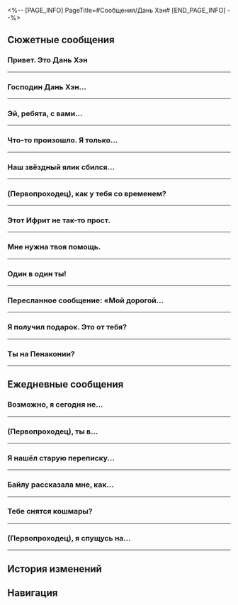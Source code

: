 <%-- [PAGE_INFO]
PageTitle=#Сообщения/Дань Хэн#
[END_PAGE_INFO] --%>
{{Сообщение Инфобокс
|id          = 1002
|Изображение = Персонаж Дань Хэн Иконка.png
|Тип         = Персонаж
|Отправитель = Дань Хэн
|ПодписьСоо  = Насчёт базы данных обращайтесь ко мне.
|Фракция     = Звёздный экспресс
}}

==Сюжетные сообщения==
===Привет. Это Дань Хэн===
{{Сообщения
|условие_получения = 
|текст =
:'''Дань Хэн:''' Привет. Это Дань Хэн
:'''Дань Хэн:''' Не забудь сходить к Химеко
}}
----

===Господин Дань Хэн...===
{{Сообщения
|условие_получения = 
|текст =
:{Выбор} Господин Дань Хэн...
::'''(Первопроходец):''' Господин Дань Хэн...
::'''Дань Хэн:''' ...Веди себя нормально.
:{Выбор} Дракон...
::'''(Первопроходец):''' Дракон...
::'''Дань Хэн:''' ...Веди себя нормально.
:{Выбор} Дань Хэн...
::'''(Первопроходец):''' Дань Хэн...
::'''Дань Хэн:''' Что случилось?
:'''Дань Хэн:''' Хочешь что-то сказать? Не томи.
:{Выбор} Не хочешь подзаработать?..
::'''(Первопроходец):''' Не хочешь подзаработать?..
:{Выбор} У меня просьба...
::'''(Первопроходец):''' У меня просьба...
:'''Дань Хэн:''' Ты обычно не ходишь вокруг да около. На тебя совсем непохоже, (Первопроходец).
:'''Дань Хэн:''' Не волнуйся, я сохраню твой секрет, если попросишь.
:{Выбор} Мне нужна твоя фотография.
:'''(Первопроходец):''' Мне нужна твоя фотография.
:'''Дань Хэн:''' Фотография?
:'''Дань Хэн:''' Обычно я не фотографируюсь, но Март прислала мне несколько фотографий.
:'''Дань Хэн:''' Но... зачем она тебе?
:{Выбор} Доверься мне!
::'''(Первопроходец):''' Доверься мне!
:{Выбор} Для твоих фанатов!
::'''(Первопроходец):''' Для твоих фанатов!
:'''Дань Хэн:''' ...Ладно. Не перегибай палку.
:'''Дань Хэн:''' [[Файл:Сообщение Dan Heng Fight Club.png|256px]]
}}
----

===Эй, ребята, с вами...===
{{Сообщения
|условие_получения = 
|текст =
:'''(Первопроходец):''' Эй, ребята, с вами всё в порядке?
:{{Диалог|Предупреждение}} Ошибка отправки сообщения
:{Выбор} Я с Март 7 на миссии на Сяньчжоу...
::'''(Первопроходец):''' Я с Март 7 на миссии на Сяньчжоу...
:{Выбор} Ты там в порядке?..
::'''(Первопроходец):''' Ты норм?..
:{{Диалог|Предупреждение}} Ошибка отправки сообщения
}}
----

===Что-то произошло. Я только...===
{{Сообщения
|условие_получения = 
|текст =
:'''Дань Хэн:''' Что-то произошло. Я только прибыл на Сяньчжоу. Вы как?
:{Выбор} Что случилось?
::'''(Первопроходец):''' Что случилось? С экспрессом всё в порядке? Что ты делаешь на Сяньчжоу?
:{Выбор} Что ты делаешь на Сяньчжоу?
::'''(Первопроходец):''' Что ты делаешь на Сяньчжоу? С экспрессом всё нормально? Что случилось?
:'''Дань Хэн:''' Притворюсь, что ты {{MC|м=сказал|ж=сказала}} «Всё хорошо».
:'''Дань Хэн:''' Я в Облачной переправе с Облачным Рыцарем. Долго рассказывать. Нагоню вас, когда выйду.
:'''Дань Хэн:''' С экспрессом, кстати говоря, всё хорошо. Потом расскажу.
:{Выбор} Очень интересно.
:'''(Первопроходец):''' Мне очень интересно. Расскажи подробней.
:'''Дань Хэн:''' {Испытание: Облачная переправа}
}}
----

===Наш звёздный ялик сбился...===
{{Сообщения
|условие_получения = 
|текст =
:'''Дань Хэн:''' Наш звёздный ялик сбился с курса. Как обстоят дела у вас?
:{Выбор} Ты жив?
::'''(Первопроходец):''' Ты жив?
:{Выбор} Сигнал появился?
::'''(Первопроходец):''' У твоего смартфона появился сигнал?
:'''Дань Хэн:''' Да. Как у вас дела?
:{Выбор} Мы поймали Кафку.
::'''(Первопроходец):''' Мы поймали Кафку, но это было слишком просто. Странно.
:{Выбор} Мы отправились в Комиссию по предсказаниям.
::'''(Первопроходец):''' Мы поймали Кафку и отправились в Комиссию по предсказаниям.
:'''Дань Хэн:''' А что насчёт напарника Кафки? Вы видели Блэйда?
:{Выбор} Кафка была одна.
::'''(Первопроходец):''' Кафка была одна, когда мы её поймали. В чём дело?
:{Выбор} Он куда-то сбежал.
::'''(Первопроходец):''' Он сбежал. Мы не знаем, где он.
:'''Дань Хэн:''' Будьте осторожнее, он очень опасен.
:'''Дань Хэн:''' Мы разберёмся с Облачными Рыцарями и догоним вас.
:{Выбор} Что у вас происходит?
:'''(Первопроходец):''' Постой. Что там у вас происходит?
:'''Дань Хэн:''' {Испытание: Комиссия по ремёслам}
}}
----

===(Первопроходец), как у тебя со временем?===
{{Сообщения
|условие_получения = 
|текст =
:'''Дань Хэн:''' (Первопроходец), как у тебя со временем?
:'''Дань Хэн:''' Хочу тебя кое-куда пригласить...
:{Выбор} То есть?
::'''(Первопроходец):''' Пригласить? Меня? Так официально...
::'''Дань Хэн:''' Хочу наведаться к Верховному старейшине видьядхара.
:{Выбор} Тебе нужен телохранитель?
::'''(Первопроходец):''' Переживаешь, что у тебя могут быть проблемы на Лофу, и тебе нужна охрана в моём лице?
::'''Дань Хэн:''' Не смеши. Хочу наведаться к Верховному старейшине видьядхара.
:'''Дань Хэн:''' Мне нужно прояснить кое-что из прошлого, чтобы понять, что делать дальше и как искупить грехи прошлого воплощения.
:{Выбор} В таком случае я с тобой.
::'''(Первопроходец):''' Понятно. Я рядом, если понадоблюсь.
::'''Дань Хэн:''' Большое спасибо. Давай встретимся в Павильоне Жому в Возвышающем святилище.
:{Выбор} Мне точно нужно присутствовать?
::'''(Первопроходец):''' Похоже на серьёзные дипломатические переговоры. Мне точно нужно присутствовать?
::'''Дань Хэн:''' Если я пойду один, боюсь, возникнут сложности.
::'''Дань Хэн:''' Я слышал, что ты однажды {{MC|ж=спасла|м=спас}} Девушку-дракона. Если ты будешь рядом, мне будет проще.
::'''Дань Хэн:''' Буду ждать в Павильоне Жому в Возвышающем святилище. До встречи.
<!--;{Принятая миссия: Возвращение дракона}-->
}}
----

===Этот Ифрит не так-то прост.===
{{Сообщения
|условие_получения = 
|текст =
:'''Дань Хэн:''' Этот Ифрит не так-то прост.
:{Выбор} В смысле?
:'''(Первопроходец):''' В смысле?
:'''Дань Хэн:''' Огненные демоны Феторы свирепы и жестоки по своей природе, но Ифрит легко стал лидером.
:'''Дань Хэн:''' И его пламя отличается от пламени других демонов.
:{Выбор} О чём ты?
:'''(Первопроходец):''' О чём ты?
:'''Дань Хэн:''' Во время прошлых беспорядков, которые начал Вечногорящий Особняк, были рассказы о «злодеях, возникающих в пламени».
:'''Дань Хэн:''' Я предполагаю, что у пламени Ифрита есть какое-то иное свойство, не только горение, и это связано с его происхождением.
:'''Дань Хэн:''' Я слышал о пламени с подобным свойством, которое было трудно поймать, потому что оно постоянно переходило между измерениями.
:'''Дань Хэн:''' Информации о нём не так много, но одно предложение привлекло моё внимание: «Прожигает миры, оставляя за собой языки пламени».
:'''Дань Хэн:''' Ифрит... наверное, один из его потомков.
:{Выбор} Переход между измерениями...
:'''(Первопроходец):''' Переход между измерениями...
:'''Дань Хэн:''' Это всё, что я выяснил.
:'''Дань Хэн:''' Записей не очень много, не знаю, будет ли эта информация полезной.
:{Выбор} Её вполне достаточно.
:'''(Первопроходец):''' Её вполне достаточно, спасибо.
:'''Дань Хэн:''' Ну и славно.
}}
----

===Мне нужна твоя помощь.===
{{Сообщения
|условие_получения = 
|текст =
:{Выбор} Мне нужна твоя помощь.
:'''(Первопроходец):''' Мне нужна твоя помощь.
:'''Дань Хэн:''' Что случилось?
:{Выбор} Насчёт Герцога инфернального огня...
:'''(Первопроходец):''' Знаешь о Герцоге инфернального огня, Ифрите?
:'''Дань Хэн:''' Из Банды уничтожения?
:'''Дань Хэн:''' Лучше с ним не связываться.
:{Выбор} Проблемы на космической станции.
:'''(Первопроходец):''' На космической станции возникли проблемы, связанные с ним.
:'''(Первопроходец):''' Арлан расскажет всё в подробностях.
:'''(Первопроходец):''' Мне нужно больше информации о нём.
:'''Дань Хэн:''' Понял. Напишу, когда что-нибудь узнаю.
:'''Дань Хэн:''' Будь осторожнее. Если что-то изменится, сообщи как можно скорее.
}}
----

===Один в один ты!===
{{Сообщения
|условие_получения = 
|текст =
:{Выбор} (Отправить фото Дань Хэну)
:'''(Первопроходец):''' Один в один ты!
:'''(Первопроходец):''' [[Файл:Сообщение Дань Хэн 30.png|256px]]
:'''Дань Хэн:''' ...
:'''Дань Хэн:''' Не похож.
:{Выбор} У него твои глаза!
::'''(Первопроходец):''' У него твои глаза!
::'''Дань Хэн:''' Нет.
:{Выбор} У него твой характер!
::'''(Первопроходец):''' У него твой характер!
::'''Дань Хэн:''' По фото не скажешь.
:'''Дань Хэн:''' Я никогда не встречал таких существ. Если у тебя есть информация о них, то внеси её в базу данных, когда вернёшься на экспресс.
}}
----

===Пересланное сообщение: «Мой дорогой...===
{{Сообщения
|условие_получения = 
|текст =
:'''(Первопроходец):''' Пересланное сообщение: «Мой дорогой иноземный друг, я Верховный старейшина видьядхара. Из-за ранения Мерзостью меня сморило вечным сном на тысячу лет. Теперь я пробуждаюсь и готовлюсь приступить к возрождению моего народа. К несчастью, все мои богатства утрачены, и у меня нет никаких средств. Мне бы хотелось занять у тебя 50 000 кредитов. По возвращении на Сяньчжоу я всё верну и одарю любым из наших бесценных сокровищ на твой выбор».
:{Выбор} Дань Хэн, да ты...
::'''(Первопроходец):''' Прислали тут кое-что.
::'''(Первопроходец):''' Ты почему мне ничего об этом не сказал? Ещё и с фейка пишешь. Ох, разве друзья так поступают? Фу таким быть.
:{Выбор} Кто-то тобой прикидывается.
::'''(Первопроходец):''' Прислали тут кое-что.
::'''(Первопроходец):''' Дань Хэн, кто-то прикинулся тобой и пытался меня одурачить. Ухохотаться просто.
:'''Дань Хэн:''' ...
:'''Дань Хэн:''' Я не отправлял такого.
:'''Дань Хэн:''' Не ведись на это, (Первопроходец), и не отправляй кредиты.
:'''Дань Хэн:''' Будь осторожнее с подобными сообщениями в будущем. И за пределами экспресса будь внимательнее.
:'''Дань Хэн:''' Ты же не {{MC|ж=поверила|м=поверил}} и не {{MC|ж=перевела|м=перевёл}} кредиты?
:{Выбор} Не переживай, меня так просто не обмануть.
::'''(Первопроходец):''' Да разве меня проведёшь? С таким-то интеллектом. Не переживай.
::'''(Первопроходец):''' Я сразу {{MC|ж=переслала|м=переслал}} это сообщение тебе.
::'''Дань Хэн:''' Ну и славно.
:{Выбор} А если меня обманут, поможешь?
::'''(Первопроходец):''' Нет, но я почти {{MC|ж=поверила|м=поверил}}.
::'''(Первопроходец):''' Если бы меня обманули, и я {{MC|ж=перевела|м=перевёл}} кредиты, ты бы ведь мне помог?
::'''Дань Хэн:''' ...
::'''Дань Хэн:''' Не переживай, я бы тебе помог.
::'''Дань Хэн:''' Отвёл бы в Комиссию по балансу, чтобы заявить о преступлении.
}}
----

===Я получил подарок. Это от тебя?===
{{Сообщения
|условие_получения = 
|текст =
:'''Дань Хэн:''' Я получил подарок. Это от тебя?
:{Выбор} Подарок за охрану экспресса.
:'''(Первопроходец):''' Небольшой подарок за охрану экспресса. Это тяжёлая работа!
:'''Дань Хэн:''' Вовсе нет.
:'''Дань Хэн:''' Я снова кое-что нашёл в базе данных, возможно, тебе будет интересно. Посмотри, когда вернёшься.
:{Выбор} Открой и попробуй!
:'''(Первопроходец):''' Это я из Мира грёз {{MC|ж=добыла|м=добыл}}. Местная вкусняшка Пенаконии. Открой и попробуй!
:'''Дань Хэн:''' ? Ладно.
:'''Дань Хэн:''' ...
:{Выбор} И как тебе?
:'''(Первопроходец):''' И как тебе?
:'''Дань Хэн:''' Слишком сложный вкус для меня. Такое скорее понравилось бы Март.
}}
----

===Ты на Пенаконии?===
{{Сообщения
|условие_получения = 
|текст =
:'''Дань Хэн:''' Ты на Пенаконии?
:'''(Первопроходец):''' Увидели моё сообщение на стойке регистрации?
:{{Диалог|Предупреждение}} Ошибка отправки сообщения.
:'''(Первопроходец):''' ?
:{{Диалог|Предупреждение}} ...Ошибка отправки сообщения.
:{{Диалог|Предупреждение}} - История сообщений -
:'''Дань Хэн:''' Мы встретили кое-кого, кто называет себя Галактическим рейнджером. Нужно твоё подтверждение.
:'''(Первопроходец):''' Омилеть!
:'''(Первопроходец):''' Сигнал восстановился. Не место, а помойка.
:'''(Первопроходец):''' Вы Раппу встретили?
:{{Диалог|Предупреждение}} Ошибка отправки сообщения.
}}
----

==Ежедневные сообщения==
===Возможно, я сегодня не...===
{{Сообщения
|условие_получения = 
|текст=
:'''Дань Хэн:''' Возможно, я сегодня не вернусь на экспресс.
:{Выбор} Что случилось?!
::'''(Первопроходец):''' Что случилось?!
:{Выбор} Где переночуешь?
::'''(Первопроходец):''' Где переночуешь?
:'''Дань Хэн:''' Я наблюдаю за невиданным ранее существом.
:'''Дань Хэн:''' Я соберу всё, что мне нужно для базы данных, только к завтрашнему утру.
:'''Дань Хэн:''' А что, тебе интересно?
:{Выбор} Если честно, нет.
::'''(Первопроходец):''' Если честно, нет.
::'''Дань Хэн:''' Я так и думал.
:{Выбор} Немного.
::'''(Первопроходец):''' Немного.
::'''Дань Хэн:''' Не волнуйся, отдохни лучше.
:'''Дань Хэн:''' Они всё равно очень осторожные, их сложно увидеть. Всего одно движение - и они уже пускаются в бега.
:'''Дань Хэн:''' Надо бы найти более подходящее место для наблюдений...
:{Выбор} На дереве.
::'''(Первопроходец):''' На дереве.
::'''Дань Хэн:''' Спрятаться в листве? Хорошая идея.
::{Выбор} Не слишком ли поздно прийти сейчас?
::'''(Первопроходец):''' А я смогу их найти, если пойду сейчас?
::'''(Первопроходец):''' [[Файл:Стикер ГПП 07 Пом-Пом 01.png|80px|&lbrack;Приветствие&rbrack;]]
::'''Дань Хэн:''' А что? Интересно?
::{Выбор} Я просто хочу посмотреть.
::'''(Первопроходец):''' Интересно наблюдать только за Дань Хэном на дереве.
::'''(Первопроходец):''' [[Файл:Стикер ГПП 07 Пом-Пом 06.png|80px|&lbrack;Одобрение&rbrack;]]
::'''Дань Хэн:''' ...
:{Выбор} В воде.
::'''(Первопроходец):''' В воде.
::'''Дань Хэн:''' Спрятаться в потоке воды? Хорошая идея.
::{Выбор} Не слишком ли поздно прийти сейчас?
::'''(Первопроходец):''' А я смогу их найти, если пойду сейчас?
::'''(Первопроходец):''' [[Файл:Стикер ГПП 07 Пом-Пом 01.png|80px|&lbrack;Приветствие&rbrack;]]
::'''Дань Хэн:''' А что? Интересно?
::{Выбор} Я просто хочу посмотреть.
::'''(Первопроходец):''' Интересно наблюдать только за Дань Хэном в воде.
::'''(Первопроходец):''' [[Файл:Стикер ГПП 07 Пом-Пом 06.png|80px|&lbrack;Одобрение&rbrack;]]
::'''Дань Хэн:''' ...
:'''Дань Хэн:''' Хорошо.
}}
----

===(Первопроходец), ты {{MC|ж=стучала|м=стучал}} в...===
{{Сообщения
|условие_получения = 
|текст=
:'''Дань Хэн:''' (Первопроходец), ты {{MC|ж=стучала|м=стучал}} в дверь архива посреди ночи?
:{Выбор} Прости!
::'''(Первопроходец):''' Прости!
::'''(Первопроходец):''' Ты уже спал?
:{Выбор} Я тебя {{MC|ж=разбудила|м=разбудил}}?
::'''(Первопроходец):''' Я тебя {{MC|ж=разбудила|м=разбудил}}?
::'''(Первопроходец):''' Прости!
:'''(Первопроходец):''' В архиве раздавался какой-то шум...
:'''Дань Хэн:''' Я делал пометки в базе данных, как вдруг отключился свет, и я уронил книжную полку.
:'''Дань Хэн:''' Когда я выбрался, ты уже {{MC|ж=вернулась|м=вернулся}} к себе.
:{Выбор} Не ложись так поздно.
::'''(Первопроходец):''' Ясно, больше не ложись так поздно.
::'''Дань Хэн:''' Ты тоже.
:{Выбор} Будь осторожнее.
::'''(Первопроходец):''' Ладно, будь осторожнее.
::'''Дань Хэн:''' Я в порядке.
:'''Дань Хэн:''' Если будет свободная минутка, загляни в базу данных. Ты {{MC|ж=говорила|м=говорил}}, что хочешь лучше понимать Стелларон и Эонов, так что я отметил материалы про них.
}}
----

===Я нашёл старую переписку...===
{{Сообщения
|условие_получения = 
|текст=
:'''Дань Хэн:''' Я нашёл старую переписку в базе данных экспресса, и одна из категорий - шутки за триста.
:'''Дань Хэн:''' Я их не совсем понимаю, но что-то мне подсказывает, что ты, (Первопроходец), разберёшься.
:{Выбор} Ты правда так думаешь?
::'''(Первопроходец):''' И вот такого ты мнения о моём чувстве юмора, да?
::'''Дань Хэн:''' Да.
:{Выбор} Я не понимаю.
::'''(Первопроходец):''' Я не понимаю.
::'''Дань Хэн:''' Но ты же их ещё даже не {{MC|ж=посмотрела|м=посмотрел}}...
:'''Дань Хэн:''' Вот, например.
:'''Дань Хэн:''' «Дежурим с Химеко, она разговаривает во сне», - Пом-Пом.
:'''Дань Хэн:''' Ещё одна запись часом позже.
:'''Дань Хэн:''' «Дежурим с Пом-Пом, она разговаривает во сне уже почти целый час», - Химеко.
:'''Дань Хэн:''' (Первопроходец), что скажешь?
:{Выбор} ...
::'''(Первопроходец):''' ...
::'''Дань Хэн:''' Хорошо, кажется, лучше вернуться к этому позже.
:{Выбор} Это какой-то ужас.
::'''(Первопроходец):''' Это какой-то ужас.
::'''Дань Хэн:''' Да? Я не понимаю, но, кажется, придётся ввести новую категорию.
:'''Дань Хэн:''' Здесь записи заканчиваются. Я спросил Химеко и Пом-Пом, они обе заявили, что не помнят ничего такого.
:'''Дань Хэн:''' «Кто говорит во сне?» Кажется, чтобы подтвердить эту информацию, придётся обратиться к другим материалам в базе данных.
:{Выбор} База данных - настоящая находка!
:'''(Первопроходец):''' База данных - настоящая находка!
:'''(Первопроходец):''' [[Файл:Стикер ГПП 07 Пом-Пом 06.png|80px|&lbrack;Одобрение&rbrack;]]
}}
----

===Байлу рассказала мне, как...===
{{Сообщения
|условие_получения = 
|текст=
:'''Дань Хэн:''' Байлу рассказала мне, как принимать некоторые снадобья, и открыла пару секретов фармакологии.
:{Выбор} Есть снадобья на экстренные случаи?
::'''(Первопроходец):''' Есть среди них снадобья на экстренные случаи?
::'''(Первопроходец):''' Похоже, парочку снадобий она и Пом-Пом отсыпала.
::'''Дань Хэн:''' Вот как?
::'''Дань Хэн:''' Такие снадобья нужно просто выпить, очень удобно.
:{Выбор} Они хоть вкусные?
::'''(Первопроходец):''' Они хоть вкусные?
::'''Дань Хэн:''' Наверное. Это мне ещё предстоит изучить.
:'''Дань Хэн:''' Она упомянула принцип «один пациент - одно лекарство». Если я его освою, то смогу подобрать снадобье для каждого пассажира экспресса.
:'''Дань Хэн:''' Как жаль, что я не владею облачными гимнами, исцеляющими других.
:{Выбор} Используй машину для синтеза.
::'''(Первопроходец):''' А почему бы не обратиться к универсальной машине для синтеза?
::'''Дань Хэн:''' Проще спросить Байлу.
:{Выбор} Неужели Дань Хэн не всемогущ.
::'''(Первопроходец):''' О мой Эон, неужели Дань Хэн не всемогущ...
::'''Дань Хэн:''' Мне ещё так много нужно узнать.
:{Выбор} Уже всё забыл?
::'''(Первопроходец):''' Уже всё забыл?
::'''Дань Хэн:''' Да, и моих сил уже недостаточно.
:'''Дань Хэн:''' Хоть могущество Верховного старейшины передаётся по наследству, в моём случае речь, скорее, о знании, а не о памяти.
:'''Дань Хэн:''' Истории, которые мне являлись... они были со мной с рождения.
:{Выбор} Всё зависит от тебя.
::'''(Первопроходец):''' Если это твоё знание, то как им воспользоваться - твой личный выбор.
::'''Дань Хэн:''' Вот как?
::'''Дань Хэн:''' Тогда надеюсь, я делаю правильный выбор.
::{Выбор} Ты многим помог.
::'''(Первопроходец):''' Ты многим помог...
::'''(Первопроходец):''' И мне в том числе.
::'''Дань Хэн:''' Это хорошо.
:{Выбор} Я тоже хочу всё знать.
::'''(Первопроходец):''' Я тоже хочу всё знать.
::'''Дань Хэн:''' На самом деле это неприятно. В голове рой из картинок и звуков, которые на самом деле не обо мне.
::{Выбор} Это похоже на шум от Стелларона?
::'''(Первопроходец):''' Пусть я не могу это себе представить... разве это не похоже на шум от Стелларона?
::'''(Первопроходец):''' Потребовалось время, чтобы к нему привыкнуть.
::'''Дань Хэн:''' Возможно.
::'''Дань Хэн:''' Может, и я однажды к этому привыкну.
}}
----

===Тебе снятся кошмары?===
{{Сообщения
|условие_получения = 
|текст=
:'''Дань Хэн:''' Тебе снятся кошмары?
:{Выбор} Да.
::'''(Первопроходец):''' Да, постоянно.
::'''Дань Хэн:''' Что именно?
::{Выбор} Что я разрушаю мир.
:::'''(Первопроходец):''' Что я разрушаю весь мир.
::{Выбор} Что я теряю друзей.
:::'''(Первопроходец):''' Что я теряю друзей.
::{Выбор} Что я - это не я.
:::'''(Первопроходец):''' Что я - это не я.
::'''Дань Хэн:''' Мне тоже такое снится.
::'''Дань Хэн:''' Надеюсь, что все эти образы - лишь плод моего воображения, хотя некоторые... я не уверен, что это не происходило на самом деле.
::'''Дань Хэн:''' Когда ты видишь кошмары, тебя беспокоит подобное?
::{Выбор} Не {{MC|ж=думала|м=думал}} об этом.
:::'''(Первопроходец):''' Пока ты не спросил, я об этом не {{MC|ж=задумывалась|м=задумывался}}...
::{Выбор} Бывало, но это не проверить.
:::'''(Первопроходец):''' Иногда, но нет никаких подтверждений, что это правда...
::{Выбор} Не помню, значит, не было.
:::'''(Первопроходец):''' Не знаю... Не могу ничего такого вспомнить, поэтому сделаю вид, что ничего не было...
::'''Дань Хэн:''' Это в твоём стиле.
::{Выбор} Меня научило Освоение.
:::'''(Первопроходец):''' Освоение меня этому научило, неожиданно, правда?
:::'''Дань Хэн:''' Хорошо, что научило.
::{Выбор} Ты меня научил.
:::'''(Первопроходец):''' Дань Хэн меня этому научил, неожиданно, правда?
:::'''Дань Хэн:''' Да... Не помню, чтобы учил тебя этому.
::{Выбор} Такой я человек.
:::'''(Первопроходец):''' Такой уж я человек, не первый день знакомы.
:::'''Дань Хэн:''' Ага.
:{Выбор} Нет.
::'''(Первопроходец):''' Не-а, сплю как младенец.
::{Выбор} Тебе снятся кошмары?
::'''(Первопроходец):''' А тебе что, снятся кошмары?
::'''Дань Хэн:''' Да.
::'''Дань Хэн:''' Порой снится, что я разрушаю мир, порой - что теряю друзей, иногда снится, будто я - это не я.
::'''Дань Хэн:''' Надеюсь, что все эти образы - лишь плод моего воображения, хотя некоторые... я не уверен, что это не происходило на самом деле.
::'''Дань Хэн:''' А тебя беспокоит подобное?
::{Выбор} Меня не волнуют такие вещи.
:::'''(Первопроходец):''' Такие вещи меня не волнуют, ведь прошлое не имеет ко мне {{MC|ж=настоящей|м=настоящему}} никакого отношения...
::{Выбор} Беспокойство ничего не изменит.
:::'''(Первопроходец):''' Это неважно, даже если всё это произошло когда-то, на меня это не влияет...
::{Выбор} Не помню, значит, не было.
:::'''(Первопроходец):''' Я плохо запоминаю сны, поэтому представим, что нет...
::'''Дань Хэн:''' Это в твоём стиле.
::{Выбор} Меня научило Освоение.
:::'''(Первопроходец):''' Освоение меня этому научило, неожиданно, правда?
:::'''Дань Хэн:''' Хорошо, что научило.
::{Выбор} Ты меня научил.
:::'''(Первопроходец):''' Дань Хэн меня этому научил, неожиданно, правда?
:::'''Дань Хэн:''' Да... Не помню, чтобы учил тебя этому.
::{Выбор} Такой я человек.
:::'''(Первопроходец):''' Такой уж я человек, не первый день знакомы.
:::'''Дань Хэн:''' Ага.
:{Выбор} Уже неважно, что произошло
:'''(Первопроходец):''' Что бы ни происходило, это уже не важно. Теперь мы на экспрессе, так что расслабься!
:'''Дань Хэн:''' И то правда.
}}
----

===(Первопроходец), я спущусь на...===
{{Сообщения
|условие_получения = 
|текст=
:'''Дань Хэн:''' (Первопроходец), я спущусь на Лофу - нужно поговорить.
:{Выбор} Что-то случилось?
::'''(Первопроходец):''' Что-то случилось?
::'''Дань Хэн:''' Нет-нет.
:{Выбор} Будь осторожнее.
::'''(Первопроходец):''' Будь осторожнее.
::'''(Первопроходец):''' Просто будь осторожнее.
::'''(Первопроходец):''' Всё важное нужно повторить дважды.
::'''Дань Хэн:''' Хорошо, беспокоиться не о чем.
:{Выбор} Какова причина визита?
:'''(Первопроходец):''' Так зачем ты хочешь прийти?
:'''Дань Хэн:''' В базе данных есть разделы о Лофу, но я всё равно недостаточно о нём знаю.
:'''Дань Хэн:''' Я даже не могу ответить Пом-Пом на её вопросы о сяньчжоуской кухне.
:'''Дань Хэн:''' Теперь у меня появилось время, пора лично всё посмотреть.
:'''Дань Хэн:''' (Первопроходец), как тебе местная кухня?
:{Выбор} Интересная.
::'''(Первопроходец):''' Довольно интересная.
::'''Дань Хэн:''' Что порекомендуешь?
::{Выбор} Содовая соя.
:::'''(Первопроходец):''' Содовую сою!
:::'''Дань Хэн:''' Я сразу догадался, что это содовая соя.
::{Выбор} Горячее молоко дутой козы
:::'''(Первопроходец):''' Горячее молоко дутой козы!
:::'''Дань Хэн:''' Я сразу догадался, что это горячее молоко дутой козы.
::{Выбор} «Радость небожителя».
:::'''(Первопроходец):''' «Радость небожителя»!
:::'''Дань Хэн:''' Я сразу догадался, что это «Радость небожителя».
::'''Дань Хэн:''' Ну конечно...
::{Выбор} Неужели я {{MC|ж=такая предсказуемая|м=такой предсказуемый}}?
::'''(Первопроходец):''' ...
::'''(Первопроходец):''' Неужели я {{MC|ж=такая предсказуемая|м=такой предсказуемый}}?
::'''Дань Хэн:''' Делай выводы.
::'''Дань Хэн:''' Я принесу тебе бутылочку.
::{Выбор} Спасибо!
::'''(Первопроходец):''' Спасибо!
:{Выбор} Ничего особенного.
::'''(Первопроходец):''' Честно? Не {{MC|ж=оценила|м=оценил}}.
::'''(Первопроходец):''' А ты бы что порекомендовал?
::'''Дань Хэн:''' Ключевую воду из Чешуйчатого ущелья.
::'''Дань Хэн:''' Но думаю, тебе не понравится.
::{Выбор} Надо советовать то, что понравится.
::'''(Первопроходец):''' Надо советовать то, что понравится...
::{Выбор} Содовая соя.
:::'''(Первопроходец):''' Я за содовую сою!
:::'''Дань Хэн:''' Я знал, что ты её выберешь...
::{Выбор} Горячее молоко дутой козы
:::'''(Первопроходец):''' Горячее молоко дутой козы!
:::'''Дань Хэн:''' Я знал, что ты его выберешь...
::{Выбор} «Радость небожителя».
:::'''(Первопроходец):''' Я за «Радость небожителя»!
:::'''Дань Хэн:''' Я знал, что ты его выберешь...
::'''Дань Хэн:''' Ну конечно...
::{Выбор} Неужели я {{MC|ж=такая предсказуемая|м=такой предсказуемый}}?
::'''(Первопроходец):''' ...
::'''(Первопроходец):''' Неужели я {{MC|ж=такая предсказуемая|м=такой предсказуемый}}?
::'''Дань Хэн:''' Делай выводы.
::'''Дань Хэн:''' Я принесу тебе бутылочку.
::{Выбор} Спасибо!
::'''(Первопроходец):''' Спасибо!
:'''Дань Хэн:''' Не за что.
:'''Дань Хэн:''' Ещё есть йогурт, который выглядит весьма аппетитно, но его распродали, к сожалению.
:'''Дань Хэн:''' Называется «молочное утешение для живота».
:'''Дань Хэн:''' Нужно будет потом ещё раз зайти.
}}
----

==История изменений==
{{История изменений|2.7}}

==Навигация==
{{Сообщения Навбокс}}